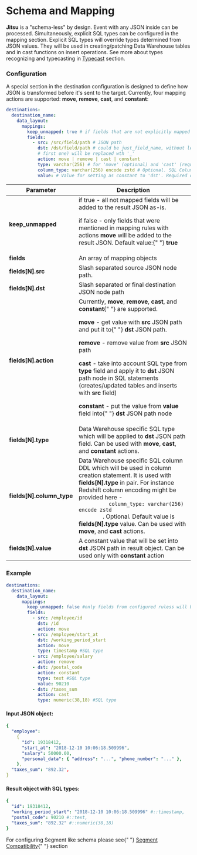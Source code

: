 # Schema and Mapping

**Jitsu** is a "schema-less" by design. Event with any JSON inside can be processed.
Simultaneously, explicit SQL types can be configured in the mapping section. Explicit SQL types will
override types determined from JSON values. They will be used in creating/patching Data Warehouse tables
and in cast functions on insert operations. See more about types recognizing and typecasting in
[Typecast](/docs/other-features/typecast) section.

### Configuration

A special section in the destination configuration is designed to define how JSON is transformed before it's sent to the target. Currently,
four mapping actions are supported: **move**, **remove**, **cast**, and **constant**:

```yaml
destinations:
  destination_name:
    data_layout:
      mappings:
        keep_unmapped: true # if fields that are not explicitly mapped should be kept or removed
        fields:
          - src: /src/field/path # JSON path
            dst: /dst/field/path # could be just_field_name, without leading. Before inserting all / (except
            # first one) will be replaced wth '_'
            action: move | remove | cast | constant
            type: varchar(256) # for 'move' (optional) and 'cast' (required) actions - SQL type (depend on destination)
            column_type: varchar(256) encode zstd # Optional. SQL Column DDL on create/patch tables. Default value is 'type' variable value from this object.
            value: # Value for setting as constant to 'dst'. Required only for 'constant' action. Other actions will ignore this field.
```

<table>
  <thead>
    <tr>
      <th>Parameter</th>
      <th>Description</th>
    </tr>
  </thead>
  <tbody>
    <tr>
      <td>
        <b>keep_unmapped</b>
      </td>
      <td>
        if true - all not mapped fields will be added to the result JSON as-is.
        <p>
          if false - only fields that were mentioned in mapping rules with
          actions <b>move</b> will be added to the result JSON. Default value:{" "}
          <b>true</b>
        </p>
      </td>
    </tr>
    <tr>
      <td>
        <b>fields</b>
      </td>
      <td>An array of mapping objects</td>
    </tr>
    <tr>
      <td>
        <b>fields[N].src</b>
      </td>
      <td>Slash separated source JSON node path.</td>
    </tr>
    <tr>
      <td>
        <b>fields[N].dst</b>
      </td>
      <td>Slash separated or final destination JSON node path</td>
    </tr>
    <tr>
      <td>
        <b>fields[N].action</b>
      </td>
      <td>
        Currently, <b>move</b>, <b>remove</b>, <b>cast</b>, and <b>constant</b>{" "}
        are supported.
        <p>
          <b>move</b> - get value with <b>src</b> JSON path and put it to{" "}
          <b>dst </b>JSON path.
        </p>
        <p>
          <b>remove</b> - remove value from <b>src </b>JSON path
        </p>
        <p>
          <b>cast</b> - take into account SQL type from <b>type</b> field and
          apply it to <b>dst</b> JSON path node in SQL statements
          (creates/updated tables and inserts with <b>src</b> field)
        </p>
        <p>
          <b>constant </b>- put the value from <b>value </b>field into{" "}
          <b>dst </b>JSON path node
        </p>
      </td>
    </tr>
    <tr>
      <td>
        <b>fields[N].type</b>
      </td>
      <td>
        Data Warehouse specific SQL type which will be applied to <b>dst </b>
        JSON path field. Can be used with <b>move</b>, <b>cast</b>, and <b>
          constant
        </b> actions.
      </td>
    </tr>
    <tr>
      <td>
        <b>fields[N].column_type</b>
      </td>
      <td>
        Data Warehouse specific SQL column DDL which will be used in column
        creation statement. It is used with
        <b>fields[N].type</b> in pair. For instance Redshift column encoding might
        be provided here - <code inline="true">
          column_type: varchar(256) encode zstd
        </code>. Optional. Default value is <b>fields[N].type</b> value. Can be used
        with <b>move</b>, and <b>cast</b> actions.
      </td>
    </tr>
    <tr>
      <td>
        <b>fields[N].value</b>
      </td>
      <td>
        A constant value that will be set into <b>dst </b>JSON path in result
        object. Can be used only with <b>constant </b>action
      </td>
    </tr>
  </tbody>
</table>

###

### Example

```yaml
destinations:
  destination_name:
    data_layout:
      mappings:
        keep_unmapped: false #only fields from configured ruless will be in the result
        fields:
          - src: /employee/id
            dst: /id
            action: move
          - src: /employee/start_at
            dst: /working_period_start
            action: move
            type: timestamp #SQL type
          - src: /employee/salary
            action: remove
          - dst: /postal_code
            action: constant
            type: text #SQL type
            value: 90210
          - dst: /taxes_sum
            action: cast
            type: numeric(38,18) #SQL type
```

#### Input JSON object:

```yaml
{
  "employee":
    {
      "id": 19318412,
      "start_at": "2018-12-10 10:06:18.509996",
      "salary": 50000.00,
      "personal_data": { "address": "...", "phone_number": "..." },
    },
  "taxes_sum": "892.32",
}
```

#### Result object with SQL types:

```yaml
{
  "id": 19318412,
  "working_period_start": "2018-12-10 10:06:18.509996" #::timestamp,
  "postal_code": 90210 #::text,
  "taxes_sum": "892.32" #::numeric(38,18)
}
```

<Hint>
  For configuring Segment like schema please see{" "}
  <a href="/docs/other-features/segment-compatibility">Segment Compatibility</a>{" "}
  section
</Hint>
